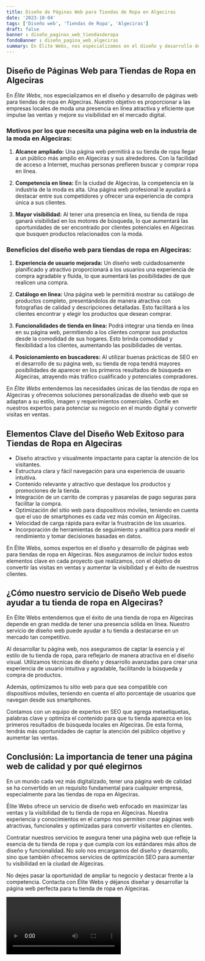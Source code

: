 ```yaml
---
title: Diseño de Páginas Web para Tiendas de Ropa en Algeciras
date: '2023-10-04'
tags: ['Diseño web', 'Tiendas de Ropa', 'Algeciras']
draft: false
banner : diseño_paginas_web_tiendasderopa
fondoBanner : diseño_pagina_web_algeciras
summary: En Élite Webs, nos especializamos en el diseño y desarrollo de páginas web para tiendas de ropa en Algeciras. Nuestro objetivo es proporcionar a las empresas locales de moda una presencia en línea atractiva y eficiente que impulse las ventas y mejore su visibilidad en el mercado digital.
---
```


## Diseño de Páginas Web para Tiendas de Ropa en Algeciras

En *Élite Webs*, nos especializamos en el diseño y desarrollo de páginas web para tiendas de ropa en Algeciras. Nuestro objetivo es proporcionar a las empresas locales de moda una presencia en línea atractiva y eficiente que impulse las ventas y mejore su visibilidad en el mercado digital.

### Motivos por los que necesita una página web en la industria de la moda en Algeciras:

1. **Alcance ampliado:** Una página web permitirá a su tienda de ropa llegar a un público más amplio en Algeciras y sus alrededores. Con la facilidad de acceso a Internet, muchas personas prefieren buscar y comprar ropa en línea.

2. **Competencia en línea:** En la ciudad de Algeciras, la competencia en la industria de la moda es alta. Una página web profesional le ayudará a destacar entre sus competidores y ofrecer una experiencia de compra única a sus clientes.

3. **Mayor visibilidad:** Al tener una presencia en línea, su tienda de ropa ganará visibilidad en los motores de búsqueda, lo que aumentará las oportunidades de ser encontrado por clientes potenciales en Algeciras que busquen productos relacionados con la moda.

### Beneficios del diseño web para tiendas de ropa en Algeciras:

1. **Experiencia de usuario mejorada:** Un diseño web cuidadosamente planificado y atractivo proporcionará a los usuarios una experiencia de compra agradable y fluida, lo que aumentará las posibilidades de que realicen una compra.

2. **Catálogo en línea:** Una página web le permitirá mostrar su catálogo de productos completo, presentándolos de manera atractiva con fotografías de calidad y descripciones detalladas. Esto facilitará a los clientes encontrar y elegir los productos que desean comprar.

3. **Funcionalidades de tienda en línea:** Podrá integrar una tienda en línea en su página web, permitiendo a los clientes comprar sus productos desde la comodidad de sus hogares. Esto brinda comodidad y flexibilidad a los clientes, aumentando las posibilidades de ventas.

4. **Posicionamiento en buscadores:** Al utilizar buenas prácticas de SEO en el desarrollo de su página web, su tienda de ropa tendrá mayores posibilidades de aparecer en los primeros resultados de búsqueda en Algeciras, atrayendo más tráfico cualificado y potenciales compradores.

En *Élite Webs* entendemos las necesidades únicas de las tiendas de ropa en Algeciras y ofrecemos soluciones personalizadas de diseño web que se adaptan a su estilo, imagen y requerimientos comerciales. Confíe en nuestros expertos para potenciar su negocio en el mundo digital y convertir visitas en ventas.

<GifSeo />

<Cta />

## Elementos Clave del Diseño Web Exitoso para Tiendas de Ropa en Algeciras

- Diseño atractivo y visualmente impactante para captar la atención de los visitantes.
- Estructura clara y fácil navegación para una experiencia de usuario intuitiva.
- Contenido relevante y atractivo que destaque los productos y promociones de la tienda.
- Integración de un carrito de compras y pasarelas de pago seguras para facilitar la compra.
- Optimización del sitio web para dispositivos móviles, teniendo en cuenta que el uso de smartphones es cada vez más común en Algeciras.
- Velocidad de carga rápida para evitar la frustración de los usuarios.
- Incorporación de herramientas de seguimiento y analítica para medir el rendimiento y tomar decisiones basadas en datos.

En Élite Webs, somos expertos en el diseño y desarrollo de páginas web para tiendas de ropa en Algeciras. Nos aseguramos de incluir todos estos elementos clave en cada proyecto que realizamos, con el objetivo de convertir las visitas en ventas y aumentar la visibilidad y el éxito de nuestros clientes.

## ¿Cómo nuestro servicio de Diseño Web puede ayudar a tu tienda de ropa en Algeciras?

En Élite Webs entendemos que el éxito de una tienda de ropa en Algeciras depende en gran medida de tener una presencia sólida en línea. Nuestro servicio de diseño web puede ayudar a tu tienda a destacarse en un mercado tan competitivo.

Al desarrollar tu página web, nos aseguramos de captar la esencia y el estilo de tu tienda de ropa, para reflejarlo de manera atractiva en el diseño visual. Utilizamos técnicas de diseño y desarrollo avanzadas para crear una experiencia de usuario intuitiva y agradable, facilitando la búsqueda y compra de productos.

Además, optimizamos tu sitio web para que sea compatible con dispositivos móviles, teniendo en cuenta el alto porcentaje de usuarios que navegan desde sus smartphones.

Contamos con un equipo de expertos en SEO que agrega metaetiquetas, palabras clave y optimiza el contenido para que tu tienda aparezca en los primeros resultados de búsqueda locales en Algeciras. De esta forma, tendrás más oportunidades de captar la atención del público objetivo y aumentar las ventas.

## Conclusión: La importancia de tener una página web de calidad y por qué elegirnos

En un mundo cada vez más digitalizado, tener una página web de calidad se ha convertido en un requisito fundamental para cualquier empresa, especialmente para las tiendas de ropa en Algeciras.

Élite Webs ofrece un servicio de diseño web enfocado en maximizar las ventas y la visibilidad de tu tienda de ropa en Algeciras. Nuestra experiencia y conocimientos en el campo nos permiten crear páginas web atractivas, funcionales y optimizadas para convertir visitantes en clientes.

Contratar nuestros servicios te asegura tener una página web que refleje la esencia de tu tienda de ropa y que cumpla con los estándares más altos de diseño y funcionalidad. No solo nos encargamos del diseño y desarrollo, sino que también ofrecemos servicios de optimización SEO para aumentar tu visibilidad en la ciudad de Algeciras.

No dejes pasar la oportunidad de ampliar tu negocio y destacar frente a la competencia. Contacta con Élite Webs y déjanos diseñar y desarrollar la página web perfecta para tu tienda de ropa en Algeciras.

<Video />

<CtaBot job='Tiendas de Ropa' city='Algeciras'/>

<Gmaps query='Algeciras+españa+maps' />